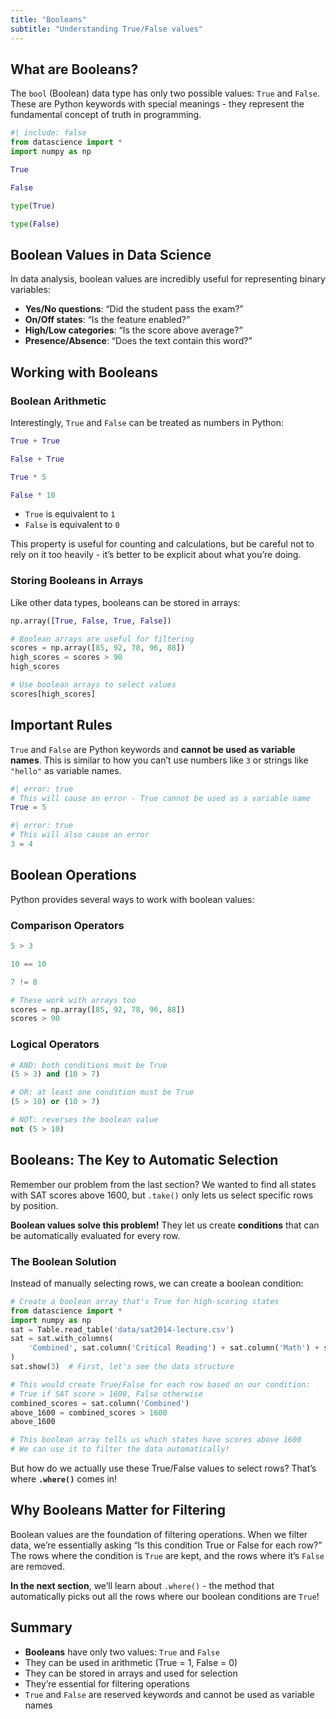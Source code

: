 ```yaml
---
title: "Booleans"
subtitle: "Understanding True/False values"
---
```


## What are Booleans?

The `bool` (Boolean) data type has only two possible values: `True` and `False`. These are Python keywords with special meanings - they represent the fundamental concept of truth in programming.

```python
#| include: false
from datascience import *
import numpy as np
```

```python
True
```

```python
False
```

```python
type(True)
```

```python
type(False)
```

## Boolean Values in Data Science

In data analysis, boolean values are incredibly useful for representing binary variables:

- **Yes/No questions**: "Did the student pass the exam?"
- **On/Off states**: "Is the feature enabled?"
- **High/Low categories**: "Is the score above average?"
- **Presence/Absence**: "Does the text contain this word?"

## Working with Booleans

### Boolean Arithmetic

Interestingly, `True` and `False` can be treated as numbers in Python:

```python
True + True
```

```python
False + True
```

```python
True * 5
```

```python
False * 10
```

::: {.callout-note title="Boolean Values as Numbers"}
- `True` is equivalent to `1`
- `False` is equivalent to `0`

This property is useful for counting and calculations, but be careful not to rely on it too heavily - it's better to be explicit about what you're doing.
:::

### Storing Booleans in Arrays

Like other data types, booleans can be stored in arrays:

```python
np.array([True, False, True, False])
```

```python
# Boolean arrays are useful for filtering
scores = np.array([85, 92, 78, 96, 88])
high_scores = scores > 90
high_scores
```

```python
# Use boolean arrays to select values
scores[high_scores]
```

## Important Rules

::: {.callout-warning title="Boolean Keywords are Reserved"}
`True` and `False` are Python keywords and **cannot be used as variable names**. This is similar to how you can't use numbers like `3` or strings like `"hello"` as variable names.
:::

```python
#| error: true
# This will cause an error - True cannot be used as a variable name
True = 5
```

```python
#| error: true
# This will also cause an error
3 = 4
```

## Boolean Operations

Python provides several ways to work with boolean values:

### Comparison Operators

```python
5 > 3
```

```python
10 == 10
```

```python
7 != 8
```

```python
# These work with arrays too
scores = np.array([85, 92, 78, 96, 88])
scores > 90
```

### Logical Operators

```python
# AND: both conditions must be True
(5 > 3) and (10 > 7)
```

```python
# OR: at least one condition must be True
(5 > 10) or (10 > 7)
```

```python
# NOT: reverses the boolean value
not (5 > 10)
```

## Booleans: The Key to Automatic Selection

Remember our problem from the last section? We wanted to find all states with SAT scores above 1600, but `.take()` only lets us select specific rows by position.

**Boolean values solve this problem!** They let us create **conditions** that can be automatically evaluated for every row.

### The Boolean Solution

Instead of manually selecting rows, we can create a boolean condition:

```python
# Create a boolean array that's True for high-scoring states
from datascience import *
import numpy as np
sat = Table.read_table('data/sat2014-lecture.csv')
sat = sat.with_columns(
    'Combined', sat.column('Critical Reading') + sat.column('Math') + sat.column('Writing')
)
sat.show(3)  # First, let's see the data structure
```

```python
# This would create True/False for each row based on our condition:
# True if SAT score > 1600, False otherwise
combined_scores = sat.column('Combined')
above_1600 = combined_scores > 1600
above_1600
```

```python
# This boolean array tells us which states have scores above 1600
# We can use it to filter the data automatically!
```

But how do we actually use these True/False values to select rows? That's where **`.where()`** comes in!

## Why Booleans Matter for Filtering

Boolean values are the foundation of filtering operations. When we filter data, we're essentially asking "Is this condition True or False for each row?" The rows where the condition is `True` are kept, and the rows where it's `False` are removed.

**In the next section**, we'll learn about `.where()` - the method that automatically picks out all the rows where our boolean conditions are `True`!

## Summary

- **Booleans** have only two values: `True` and `False`
- They can be used in arithmetic (True = 1, False = 0)
- They can be stored in arrays and used for selection
- They're essential for filtering operations
- `True` and `False` are reserved keywords and cannot be used as variable names
